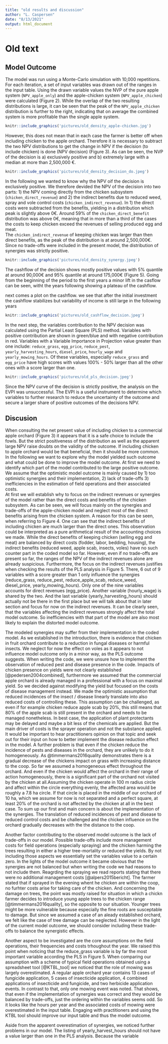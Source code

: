 ```yaml
---
title: "old results and discussion"
author: "L. Caspersen"
date: "8/13/2021"
output: html_document
---
```





# Old text



## Model Outcome 

The model was run using a Monte-Carlo simulation with 10,000 repetitions. For each iteration, a set of input variables was drawn out of the ranges in the input table. Using the drawn variable values the NVP of the pure apple system (`NPV_apple_only`) and the apple-chicken system (`NPV_apple_chicken`) were calculated (Figure 2). While the overlap of the two resulting distributions is large, it can be seen that the peak of the `NPV_apple_chicken` distribution is further to the right, indicating that on average the combined system is more profitable than the single apple system. 

<!-- only apple vs apple +  chicken plot here here -->

```r
knitr::include_graphics('pictures/old_density_apple-chicken.jpg')

```

However, this does not mean that in each case the farmer is better off when including chicken to the apple orchard. Therefore it is necessary to subtract the two NPV distributions to get the change in NPV if the decision (to include chicken) is done (NPV decision) (Figure 3). As can be seen, the NVP of the decision is a) exclusively positive and b) extremely large with a median at more than 2,500,000 €. 


```r
knitr::include_graphics('pictures/old_density_decision_do.jpeg')

```


In the following we wanted to know why the NPV oif the decision is exclusively positive. We therefore devided the NPV of the decision into two parts: 1) the NPV coming directly from the chicken subsystem (`chicken_direct_revenue`) and 2) the indirect benefits due to reduced weed, spray and vole control costs (`chicken_indirect_revenue`). In 1)  the direct costs were subtracted from the benefits, yielding in a distribution which peak is slightly above 0€. Around 59% of the `chicken_direct_benefit` distribution was above 0€, meaning that in more than a third of the cases the costs to keep chicken exceed the revenues of selling produced egg and meat.\
The `chicken_indirect_revenue` of keeping chicken was larger than then direct benefits, as the peak of the distribution is at around 2,500,000€. Since no trade-offs were included in the present model, the distribution of synergies was strictly positive. 


<!-- you can see that I tried to recreate the look of the density plots here, -->

```r
knitr::include_graphics('pictures/old_density_synergy.jpeg')

```
 
The cashflow of the decision shows mostly positive values with 5% quantile at around 90,000€ and 95% quantile at around 175,000€ (Figure 5). Going from the beginning of the period to the first years a minor lift in the casflow can be seen, witht the years following showing a plateau of the cashflow.


next comes a plot on the cashflow. we see that after the initial investment the cashflow stabilizes but variability of income is still large in the following years

```r
knitr::include_graphics('pictures/old_cashflow_decision.jpeg')

```

In the next step, the variables contribution to the NPV decision was calculated using the Partial Least Square (PLS) method. Variables with positive contribution are shown in green/blue and with negative contribution in red. Variables with a Variable Importance in Projection value greater than one include: `reduce_grass`, `egg_price`, `reduce_pest`, `yearly_harvesting_hours`, `diesel_price`, `hourly_wage` and `yearly_mowing_hours`. Of these variables, especially `reduce_grass` and `egg_price` have high scores with values 100% - 50% larger than all the other ones with a score larger than one.


```r
knitr::include_graphics('pictures/old_pls_decision.jpeg')

```

Since the NPV curve of the decision is strictly positive, the analysis on the EVPI was unsuccessful. The EVPI is a useful instrument to determine which variables to further research to reduce the uncertainty of the outcome and secure a larger share of positive outcomes of the decisions NPV. 

## Discusion

When consulting the net present value of including chicken to a commercial apple orchard (Figure 3) it appears that it is a safe choice to include the fowls. But the strict positiveness of the distribution as well as the apparent large NPV raise doubts on the validity of the outcome. If including chicken to apple orchard would be that beneficial, then it should be more common. In the following we want to explore why the model yielded such outcome and what could be done to improve the model outcome. At first we need to identify which part of the model contributed to the large positive outcome. We assume that the optimistic model outcome is mainly caused by 1) too optimistic synergies and their implementation, 2) lack of trade-offs 3) inefficiencies in the estimation of field operations and their associated costs.\
At first we will establish why to focus on the indirect revenues or synergies of the model rather than the direct costs and benefits of the chicken subsystem. As can be seen, we will focus mainly on the synergies and trade-offs of the apple-chicken model and neglect most of the direct benefits arising from the chicken system. A reason for this can be seen, when referring to Figure 4. One can see that the indirect benefits of including chicken are much larger than the direct ones. This observation could be interpreted as a pure arithmetical result of the accounting choices we made. While the direct benefits of keeping chicken (selling egg and meat) are balanced by direct costs (fodder, labor, bedding, housing), the indirect benefits (reduced weed, apple scab, insects, voles) have no such counter part in the coded model so far. However, even if no trade-offs are present so far, the ranges of the NPV of the indirect revenues alone are already suspicious. Furthermore, the focus on the indirect revenues justifies when checking the results of the PLS analysis in Figure 5. There, 6 out of 9 variables with a score greater than 1 only influence the synergies (reduce_grass, reduce_pest, reduce_apple_scab, reduce_weed, diesel_price, yearly_mowing_hours). Only one of the nine variables accounts for direct revenues (egg_price). Another variable (hourly_wage) is shared by the two. And the last variable (yearly_harvesting_hours) should actually not be there in the first place but we will talk about that in later section and focus for now on the indirect revenues. It can be clearly seen, that the variables affecting the indirect revenues strongly affect the total model outcome. So inefficiencies with that part of the model are also most likely to explain the distorted model outcome.

The modeled synergies may suffer from their implementation in the coded model. As we established in the introduction, there is evidence that chicken in fruit orchard contribute to a reduction in fungal diseases or harmful insects. We neglect for now the effect on voles as it appears to not influence model outcome only in a minor way, as the PLS outcome suggests. When writing the code, we were unsure how to implement the observation of reduced pest and disease presence in the code. Impacts of chicken presence on yields were not clearly established [@pedersen2004combined], furthermore we assumed that the commercial apple orchard is already managed in a professional with a focus on maximal yield. So we decided against modifying the yield but focused on the costs of disease management instead. We made the optimistic assumption that reduced incidences of the insect / disease linearly translate into also reduced costs of controlling these. This assumption can be challenged, as even if for example chicken reduce apple scab by 20%, this still means that 80% of the apple scab is still present in the orchard and needs to be managed nonetheless. In best case, the application of plant protectants may be delayed and maybe a bit less of the chemicals are applied. But the main driver of costs is the sprayer operation and not the substance applied. It would be important to hear practitioners opinion on that topic and seek out for their input on how to better implement the disease reduction effect in the model. A further problem is that even if the chicken reduce the incidence of pests and diseases in the orchard, they are unlikely to do it homogeneously. As @timmermans2016quality demonstrates there is a gradual decrease of the chickens impact on grass with increasing distance to the coop. So far we assumed a homogeneous effect throughout the orchard. And even if the chicken would affect the orchard in their range of action homogeneously, there is a significant part of the orchard not visited by the chicken at all.Assuming the chicken operate in 100 m radius circle and affect within the circle everything evenly, the affected area would be roughly a 7.8 ha circle. If that circle is placed in the middle of our orchard of 10 ha, which we assume for now is not separated and a perfect square, at least 20% of the orchard is not affected by the chicken at all in the best case. To sum up our first and main concern is about the implementation of the synergies. The translation of reduced incidences of pest and disease to reduced control costs and be challenged and the chicken influence on the orchard gradually decreases with the the distance to the coop.

Another factor contributing to the observed model outcome is the lack of trade-offs in our model. Possible trade-offs include more management costs for field operations (especially spraying) and the chicken harming the trees resulting in either a higher tree-mortality or reduced the yields. By not including those aspects we essentially set the variables value to a certain zero. In the lights of the model outcome it became obvious that the synergies are not balanced but when writing the code we had reasons to not include them. Reagrding the spraying we read reports stating that there were no additional management costs [@alpers2015bericht]. The farmer stated that if sprayed in the evening whent he chicken are within the coop, no furhter costs arise for taking care of the chicken. And concerning the damage on trees, the point was mostly raised for situation in which a chickn farmer decides to introduce young apple trees to the chicken range [@timmermans2016quality], so the opposite to our situation. Younger trees might be more vulnerable because especially the fine roots are susceptable to damage. But since we assumed a case of an aleady established orchard, we felt like the case of tree damage can be neglected. However in the light of the current model outcome, we should consider including these trade-offs to balance the synergistic effects.

Another aspect to be investigated are the core assumptions on the field operations, their frequencies and costs trhoughout the year. We raised this point when noticing that the reduce_grass variable is by far the most important variable according the PLS in Figure 5. When comparing our assumption with a scheme of typical field operations obtained using a spreadsheet tool [@KTBL_tool] we noticed that the role of mowing was largely overestimated. A regular apple orchard year contains 13 cases of fungicide application, 5 cases of insecticide application, 4 combined applications of insecticide and fungicide, and two herbicide application events. In contrast to that, only one mowing event was noted. That shows, that even if the implementation of synergies was correct and they would be balanced by trade-offs, just the ordering within the variables seems odd. So it looks like the hours per year and the associated costs of mowing were overestimated in the input table. Engaging with practitioners and using the KTBL tool should improve our input table and thus the model outcome.

Aside from the apparent overestimation of synergies, we noticed further problems in our model. The listing of yearly_harvest_hours should not have a value larger than one in the PLS analysis. Because the variable 